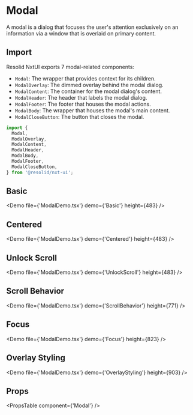 # Modal

A modal is a dialog that focuses the user's attention exclusively on an information via a window that is overlaid on primary content.

## Import

Resolid NxtUI exports 7 modal-related components:

- `Modal`: The wrapper that provides context for its children.
- `ModalOverlay`: The dimmed overlay behind the modal dialog.
- `ModalContent`: The container for the modal dialog's content.
- `ModalHeader`: The header that labels the modal dialog.
- `ModalFooter`: The footer that houses the modal actions.
- `ModalBody`: The wrapper that houses the modal's main content.
- `ModalCloseButton`: The button that closes the modal.


```javascript
import {
  Modal,
  ModalOverlay,
  ModalContent,
  ModalHeader,
  ModalBody,
  ModalFooter,
  ModalCloseButton,
} from '@resolid/nxt-ui';
```

## Basic

<Demo file={'ModalDemo.tsx'} demo={'Basic'} height={483} />

## Centered

<Demo file={'ModalDemo.tsx'} demo={'Centered'} height={483} />

## Unlock Scroll

<Demo file={'ModalDemo.tsx'} demo={'UnlockScroll'} height={483} />

## Scroll Behavior

<Demo file={'ModalDemo.tsx'} demo={'ScrollBehavior'} height={771} />

## Focus

<Demo file={'ModalDemo.tsx'} demo={'Focus'} height={823} />

## Overlay Styling

<Demo file={'ModalDemo.tsx'} demo={'OverlayStyling'} height={903} />

## Props

<PropsTable component={'Modal'} />
